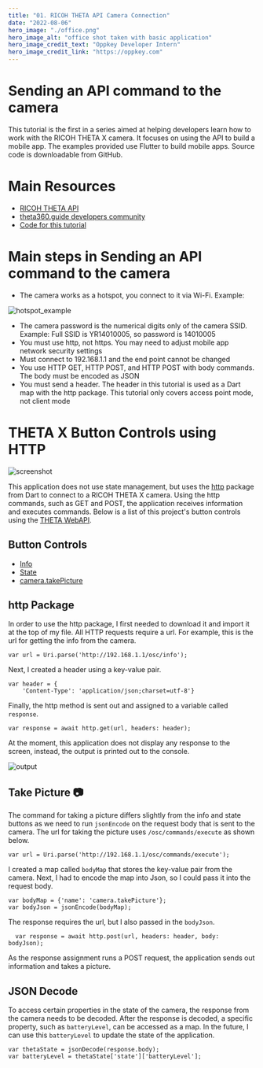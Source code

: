 ```yaml
---
title: "01. RICOH THETA API Camera Connection"
date: "2022-08-06"
hero_image: "./office.png"
hero_image_alt: "office shot taken with basic application"
hero_image_credit_text: "Oppkey Developer Intern"
hero_image_credit_link: "https://oppkey.com"
---
```


# Sending an API command to the camera

This tutorial is the first in a series aimed at helping developers learn how to work with the RICOH THETA X camera. It focuses on using the API to build a mobile app. The examples provided use Flutter to build mobile apps. Source code is downloadable from GitHub.

# Main Resources

* [RICOH THETA API](https://api.ricoh/docs/theta-web-api-v2.1/)
* [theta360.guide developers community](https://theta360.guide/)
* [Code for this tutorial](https://github.com/theta360developers/theta_x_gs1)

# Main steps in Sending an API command to the camera

* The camera works as a hotspot, you connect to it via Wi-Fi. Example: 

![hotspot_example](./hotspot.png)

* The camera password is the numerical digits only of the camera SSID. Example: Full SSID is YR14010005, so password is 14010005
* You must use http, not https. You may need to adjust mobile app network security settings
* Must connect to 192.168.1.1 and the end point cannot be changed
* You use HTTP GET, HTTP POST, and HTTP POST with body commands. The body must be encoded as JSON
* You must send a header. The header in this tutorial is used as a Dart map with the http package. This tutorial only covers access point mode, not client mode

# THETA X Button Controls using HTTP

![screenshot](layout.png)

This application does not use state management, but uses the [http](https://pub.dev/packages/http) package from Dart to connect to a RICOH THETA X camera. Using the http commands, such as GET and POST, the application receives information and executes commands. Below is a list of this project's button controls using the [THETA WebAPI](https://api.ricoh/docs/theta-web-api-v2.1/). 

## Button Controls

* [Info](https://api.ricoh/docs/theta-web-api-v2.1/protocols/info/)
* [State](https://api.ricoh/docs/theta-web-api-v2.1/protocols/state/)
* [camera.takePicture](https://api.ricoh/docs/theta-web-api-v2.1/commands/camera.take_picture/)

## http Package

In order to use the http package, I first needed to download it and import it at the top of my file. All HTTP requests require a url. For example, this is the url for getting the info from the camera. 

```
var url = Uri.parse('http://192.168.1.1/osc/info');
```

Next, I created a header using a key-value pair. 

```
var header = {
    'Content-Type': 'application/json;charset=utf-8'}
```

Finally, the http method is sent out and assigned to a variable called `response`.

```
var response = await http.get(url, headers: header);
```

At the moment, this application does not display any response to the screen, instead, the output is printed out to the console. 

![output](output.png)

## Take Picture 📷

The command for taking a picture differs slightly from the info and state buttons as we need to run `jsonEncode` on the request body that is sent to the camera. The url for taking the picture uses `/osc/commands/execute` as shown below.

```
var url = Uri.parse('http://192.168.1.1/osc/commands/execute');
```

I created a map called `bodyMap` that stores the key-value pair from the camera. Next, I had to encode the map into Json, so I could pass it into the request body. 

```
var bodyMap = {'name': 'camera.takePicture'};
var bodyJson = jsonEncode(bodyMap);
```

The response requires the url, but I also passed in the `bodyJson`.

```
  var response = await http.post(url, headers: header, body: bodyJson);
```

As the response assignment runs a POST request, the application sends out information and takes a picture. 


## JSON Decode

To access certain properties in the state of the camera, the response from the camera needs to be decoded. After the response is decoded, a specific property, such as `batteryLevel`, can be accessed as a map. In the future, I can use this `batteryLevel` to update the state of the application. 

```
var thetaState = jsonDecode(response.body);
var batteryLevel = thetaState['state']['batteryLevel'];
```
